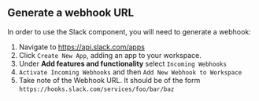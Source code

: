 ## Generate a webhook URL

In order to use the Slack component, you will need to generate a webhook:

1. Navigate to https://api.slack.com/apps
1. Click `Create New App`, adding an app to your workspace.
1. Under **Add features and functionality** select `Incoming Webhooks`
1. `Activate Incoming Webhooks` and then `Add New Webhook to Workspace`
1. Take note of the Webhook URL. It should be of the form `https://hooks.slack.com/services/foo/bar/baz`
